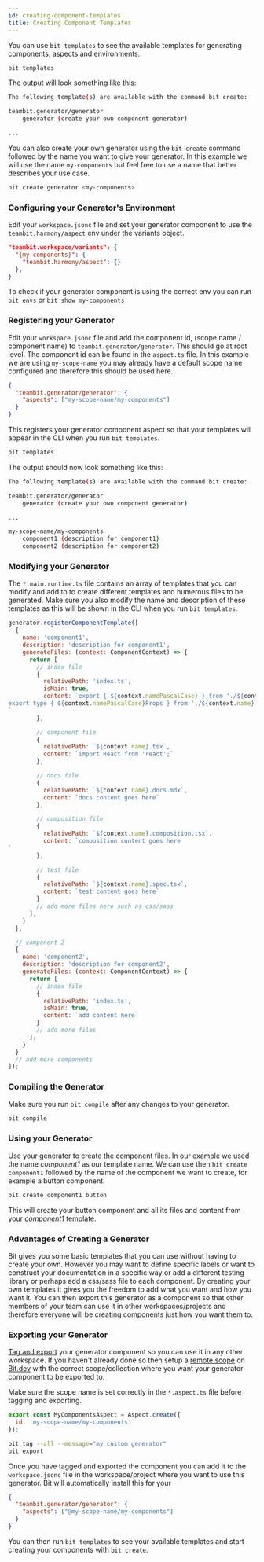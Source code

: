 ```yaml
---
id: creating-component-templates
title: Creating Component Templates
---
```


You can use `bit templates` to see the available templates for generating components, aspects and environments.

```bash
bit templates
```

The output will look something like this:

```bash
The following template(s) are available with the command bit create:

teambit.generator/generator
    generator (create your own component generator)

...
```

You can also create your own generator using the `bit create` command followed by the name you want to give your generator. In this example we will use the name `my-components` but feel free to use a name that better describes your use case.

```bash
bit create generator <my-components>
```

### Configuring your Generator's Environment

Edit your `workspace.jsonc` file and set your generator component to use the `teambit.harmony/aspect` env under the variants object.

```json {2,3} title="workspace.jsonc"
"teambit.workspace/variants": {
  "{my-components}": {
    "teambit.harmony/aspect": {}
  },
}
```

To check if your generator component is using the correct env you can run `bit envs` or `bit show my-components`

### Registering your Generator

Edit your `workspace.jsonc` file and add the component id, (scope name / component name) to `teambit.generator/generator`. This should go at root level. The component id can be found in the `aspect.ts` file. In this example we are using `my-scope-name` you may already have a default scope name configured and therefore this should be used here.

```json {} title="workspace.jsonc"
{
  "teambit.generator/generator": {
    "aspects": ["my-scope-name/my-components"]
  }
}
```

This registers your generator component aspect so that your templates will appear in the CLI when you run `bit templates`.

```bash
bit templates
```

The output should now look something like this:

```bash
The following template(s) are available with the command bit create:

teambit.generator/generator
    generator (create your own component generator)

...

my-scope-name/my-components
    component1 (description for component1)
    component2 (description for component2)
```

### Modifying your Generator

The `*.main.runtime.ts` file contains an array of templates that you can modify and add to to create different templates and numerous files to be generated. Make sure you also modify the name and description of these templates as this will be shown in the CLI when you run `bit templates`.

```js {3,4} title="*.main.runtime.ts"
generator.registerComponentTemplate([
  {
    name: 'component1',
    description: 'description for component1',
    generateFiles: (context: ComponentContext) => {
      return [
        // index file
        {
          relativePath: 'index.ts',
          isMain: true,
          content: `export { ${context.namePascalCase} } from './${context.name}';
export type { ${context.namePascalCase}Props } from './${context.name}';
`
        },

        // component file
        {
          relativePath: `${context.name}.tsx`,
          content: `import React from 'react';`
        },

        // docs file
        {
          relativePath: `${context.name}.docs.mdx`,
          content: `docs content goes here`
        },

        // composition file
        {
          relativePath: `${context.name}.composition.tsx`,
          content: `composition content goes here
`
        },

        // test file
        {
          relativePath: `${context.name}.spec.tsx`,
          content: `test content goes here`
        }
        // add more files here such as css/sass
      ];
    }
  },

  // component 2
  {
    name: 'component2',
    description: 'description for component2',
    generateFiles: (context: ComponentContext) => {
      return [
        // index file
        {
          relativePath: 'index.ts',
          isMain: true,
          content: `add content here`
        }
        // add more files
      ];
    }
  }
  // add more components
]);
```

### Compiling the Generator

Make sure you run `bit compile` after any changes to your generator.

```bash
bit compile
```

### Using your Generator

Use your generator to create the component files. In our example we used the name _component1_ as our template name. We can use then `bit create component1` followed by the name of the component we want to create, for example a button component.

```bash
bit create component1 button
```

This will create your button component and all its files and content from your _component1_ template.

### Advantages of Creating a Generator

Bit gives you some basic templates that you can use without having to create your own. However you may want to define specific labels or want to construct your documentation in a specific way or add a different testing library or perhaps add a css/sass file to each component. By creating your own templates it gives you the freedom to add what you want and how you want it. You can then export this generator as a component so that other members of your team can use it in other workspaces/projects and therefore everyone will be creating components just how you want them to.

### Exporting your Generator

[Tag and export](/getting-started/exporting-components) your generator component so you can use it in any other workspace. If you haven't already done so then setup a [remote scope](/getting-started/remote-scope) on [Bit.dev](https://bit.dev/) with the correct scope/collection where you want your generator component to be exported to.

Make sure the scope name is set correctly in the `*.aspect.ts` file before tagging and exporting.

```js {2} title="*.aspect.ts"
export const MyComponentsAspect = Aspect.create({
  id: 'my-scope-name/my-components'
});
```

```bash
bit tag --all --message="my custom generator"
bit export
```

Once you have tagged and exported the component you can add it to the `workspace.jsonc` file in the workspace/project where you want to use this generator. Bit will automatically install this for your

```json title="workspace.jsonc"
{
  "teambit.generator/generator": {
    "aspects": ["@my-scope-name/my-components"]
  }
}
```

You can then run `bit templates` to see your available templates and start creating your components with `bit create`.
